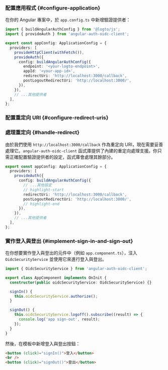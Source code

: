 
### 配置應用程式 \{#configure-application}

在你的 Angular 專案中，於 `app.config.ts` 中新增驗證提供者：

```ts title="app/app.config.ts"
import { buildAngularAuthConfig } from '@logto/js';
import { provideAuth } from 'angular-auth-oidc-client';

export const appConfig: ApplicationConfig = {
  providers: [
    provideHttpClient(withFetch()),
    provideAuth({
      config: buildAngularAuthConfig({
        endpoint: '<your-logto-endpoint>',
        appId: '<your-app-id>',
        redirectUri: 'http://localhost:3000/callback',
        postLogoutRedirectUri: 'http://localhost:3000/',
      }),
    }),
    // ...其他提供者
  ],
};
```

### 配置重定向 URI \{#configure-redirect-uris}

<SignInFlowSummary />

<AssumingUrl />

<WebConfigureRedirectUris />

### 處理重定向 \{#handle-redirect}

由於我們使用 `http://localhost:3000/callback` 作為重定向 URI，現在需要妥善處理它。`angular-auth-oidc-client` 函式庫提供了內建的重定向處理支援。你只需正確配置驗證提供者的設定，函式庫會處理其餘部分。

```ts title="app/app.config.ts"
export const appConfig: ApplicationConfig = {
  providers: [
    provideAuth({
      config: buildAngularAuthConfig({
        // ...其他設定
        // highlight-start
        redirectUri: 'http://localhost:3000/callback',
        postLogoutRedirectUri: 'http://localhost:3000/',
        // highlight-end
      }),
    }),
    // ...其他提供者
  ],
};
```

### 實作登入與登出 \{#implement-sign-in-and-sign-out}

在你想要實作登入與登出的元件中（例如 `app.component.ts`），注入 `OidcSecurityService` 並使用它來進行登入與登出。

```ts title="app/app.component.ts"
import { OidcSecurityService } from 'angular-auth-oidc-client';

export class AppComponent implements OnInit {
  constructor(public oidcSecurityService: OidcSecurityService) {}

  signIn() {
    this.oidcSecurityService.authorize();
  }

  signOut() {
    this.oidcSecurityService.logoff().subscribe((result) => {
      console.log('app sign-out', result);
    });
  }
}
```

然後，在模板中新增登入與登出按鈕：

```html title="app/app.component.html"
<button (click)="signIn()">登入</button>
<br />
<button (click)="signOut()">登出</button>
```

<SignOutNote />

<Checkpoint />

